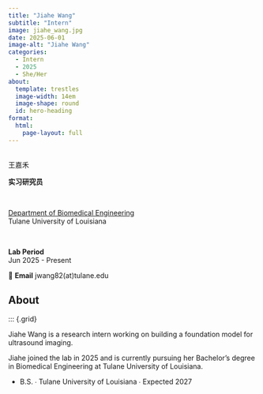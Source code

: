 ```yaml
---
title: "Jiahe Wang"
subtitle: "Intern"
image: jiahe_wang.jpg
date: 2025-06-01
image-alt: "Jiahe Wang"
categories:
  - Intern
  - 2025
  - She/Her
about:
  template: trestles
  image-width: 14em
  image-shape: round
  id: hero-heading
format:
  html:
    page-layout: full
---
```


::: {#hero-heading}

&nbsp;
<div class="h1">王嘉禾</div>

**实习研究员**  

&nbsp;

[Department of Biomedical Engineering](https://sse.tulane.edu/bme)  
Tulane University of Louisiana

&nbsp;

**Lab Period**  
Jun 2025 - Present

📧 **Email** jwang82(at)tulane.edu

:::

## About

::: {.grid}

::: {.g-col-6 #about-me-1}

Jiahe Wang is a research intern working on building a foundation model for ultrasound imaging.

:::

::: {.g-col-6 #about-me-2}

Jiahe joined the lab in 2025 and is currently pursuing her Bachelor's degree in Biomedical Engineering at Tulane University of Louisiana.

<ul class="fa-ul">
   <li><span class="fa-li"><i class="fa-solid fa-graduation-cap"></i></span>B.S. ∙ Tulane University of Louisiana ∙ Expected 2027</li>
</ul>

:::
